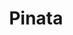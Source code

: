 ---
title: "Pinata"
artist: "Freddie Gibbs"
releaseDate: 2014-03-18
rating: 9.4
spotifyLink: "https://open.spotify.com/album/43uErencdmuTQFdrDiUmhk"
imageUrl: "https://is1-ssl.mzstatic.com/image/thumb/Music126/v4/ce/b6/93/ceb693e7-3318-48de-a20d-934aa54da27f/989237002226_Cover.jpg/600x600bb.jpg"
genre: ["Hip-Hop", "Gangsta Rap", "Jazz Rap"]
---